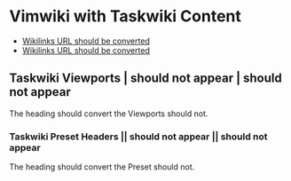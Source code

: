 = Vimwiki with Taskwiki Content =

* [[file:URI|Wikilinks URL should be converted]]
* [[d|Wikilinks URL should be converted]]

== Taskwiki Viewports | should not appear | should not appear ==

The heading should convert the Viewports should not.

=== Taskwiki Preset Headers || should not appear || should not appear ===

The heading should convert the Preset should not.

